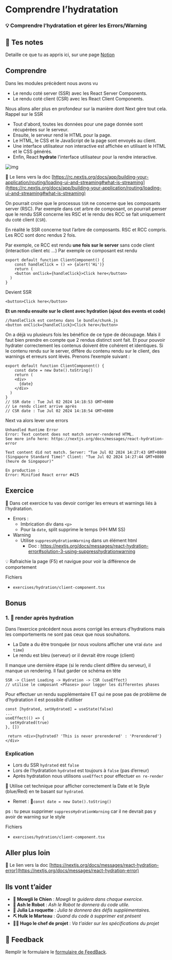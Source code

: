 # Comprendre l’hydratation

### 💡 Comprendre l’hydratation et gérer les Errors/Warning

## 📝 Tes notes

Detaille ce que tu as appris ici, sur une page [Notion](https://go.mikecodeur.com/course-notes-template)

## Comprendre

Dans les modules précèdent nous avons vu

- Le rendu coté server (SSR) avec les React Server Components.
- Le rendu coté client (CSR) avec les React Client Components.

Nous allons aller plus en profondeur sur la manière dont Next gère tout cela. Rappel sur le SSR

- Tout d'abord, toutes les données pour une page donnée sont récupérées sur le serveur.
- Ensuite, le serveur rend le HTML pour la page.
- Le HTML, le CSS et le JavaScript de la page sont envoyés au client.
- Une interface utilisateur non interactive est affichée en utilisant le HTML et le CSS générés.
- Enfin, React **hydrate** l'interface utilisateur pour la rendre interactive.

![img](/course/server-rendering-without-streaming-chart.avif)

📑 Le liens vers la doc [https://rc.nextjs.org/docs/app/building-your-application/routing/loading-ui-and-streaming#what-is-streaming](https://rc.nextjs.org/docs/app/building-your-application/routing/loading-ui-and-streaming#what-is-streaming)

On pourrait croire que le processus `SSR` ne concerne que les composants server (RSC). Par exemple dans cet arbre de composant, on pourrait penser que le rendu SSR concerne les RSC et le rendu des RCC se fait uniquement du coté client (`CSR`).

En réalité le SSR concerne tout l’arbre de composants. RSC et RCC compris. Les RCC sont donc rendus 2 fois.

Par exemple, ce RCC est rendu **une fois sur le server** sans code client (interaction client etc …) Par exemple ce composant est rendu

```tsx
export default function ClientComponent() {
	const handleClick = () => {alert('Hi')}
	return (
    <button onClick={handleClick}>Click here</button>
  )
}
```

Devient SSR

```tsx
<button>Click here</button>
```

**Et un rendu ensuite sur le client avec hydration (ajout des events et code)**

```tsx
//handleClick est contenu dans le bundle/chunk.js
<button onClick={handleClick}>Click here</button>
```

On a déjà vu plusieurs fois les bénéfice de ce type de découpage. Mais il faut bien prendre en compte que 2 rendus distinct sont fait. Et pour pouvoir hydrater correctement les contenus doivent être cohérent et identiques. Si le contenu rendu sur le server, diffère du contenu rendu sur le client, des warnings et erreurs sont lévés. Prenons l’exemple suivant :

```tsx
export default function ClientComponent() {
	const date = new Date().toString()
	return (
    <div>
      {date}
    </div>
  )
}
// SSR date : Tue Jul 02 2024 14:18:53 GMT+0800
// Le rendu client arrive après
// CSR date : Tue Jul 02 2024 14:18:54 GMT+0800
```

Next va alors lever une errors

```tsx
Unhandled Runtime Error
Error: Text content does not match server-rendered HTML.
See more info here: https://nextjs.org/docs/messages/react-hydration-error

Text content did not match. Server: "Tue Jul 02 2024 14:27:43 GMT+0800 (Singapore Standard Time)" Client: "Tue Jul 02 2024 14:27:44 GMT+0800 (heure de Singapour)"

En production :
Error: Minified React error #425
```

## Exercice

**🐶** Dans cet exercice tu vas devoir corriger les erreurs et warnings liés à l’hydratation.

- Errors :
  - Imbrication div dans `<p>`
  - Pour la `date`, split supprime le temps (HH MM SS)
- Warning
  - Utilise `suppressHydrationWarning` dans un élément html
    - Doc : https://nextjs.org/docs/messages/react-hydration-error#solution-3-using-suppresshydrationwarning

<aside>
💡 Rafraichie la page (F5) et navigue pour voir la différence de comportement

</aside>

Fichiers

- `exercises/hydration/client-component.tsx`

## Bonus

### 1. 🚀 render après hydration

Dans l’exercice précédent nous avons corrigé les erreurs d’hydrations mais les comportements ne sont pas ceux que nous souhaitons.

- La Date a du être tronquée (or nous voulons afficher une vrai `date and time`)
- Le rendu est bleu (serveur) or il devrait être rouge (client)

Il manque une dernière étape (si le rendu client diffère du serveur), il manque un rendering. Il faut garder ce schéma en tête

```tsx
SSR -> Client Loading -> Hydration -> CSR (useEffect)
// utilise le composant <Phases> pour logger les differentes phases
```

Pour effectuer un rendu supplémentaire ET qui ne pose pas de problème de d’hydratation il est possible d’utiliser

```tsx
const [hydrated, setHydrated] = useState(false)
...
useEffect(() => {
  setHydrated(true)
}, [])

 return <div>{hydrated? 'This is never prerendered' : 'Prerendered'}</div>
```

### Explication

- Lors du SSR `hydrated` est `false`
- Lors de l’hydratation `hydrated` est toujours à `false` (pas d’erreur)
- Après hydratation nous utilisons `useEffect` pour effectuer `en re-render`

🐶 Utilise cet technique pour afficher correctement la Date et le Style (blue/Red) en te basant sur `hydrated`.

- Remet : **🤖**`const date = new Date().toString()`

ps : tu peux supprimer `suppressHydrationWarning` car il ne devrait pas y avoir de warning sur le style

Fichiers

- `exercises/hydration/client-component.tsx`

## Aller plus loin

📑 Le lien vers la doc [https://nextjs.org/docs/messages/react-hydration-error](https://nextjs.org/docs/messages/react-hydration-error)

## Ils vont t’aider

- **🐶 Mowgli le Chien** : _Mowgli te guidera dans chaque exercice._
- **🤖 Ash le Robot** : _Ash le Robot te donnera du code utile._
- **🚀 Julia La roquette** : _Julia te donnera des défis supplémentaires._
- **⛏️ Hulk le Marteau** : _Quand du code à supprimer est présent_
- **👨‍✈️ Hugo le chef de projet** : _Va t'aider sur les spécifications du projet_

## 🐜 Feedback

Remplir le formulaire le [formulaire de FeedBack](https://go.mikecodeur.com/cours-next-avis?entry.1912869708=Next%20PRO&entry.1430994900=Rendering%20Avancée&entry.533578441=08%20hydration).
